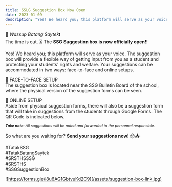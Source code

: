 ```yaml
---
title: SSLG Suggestion Box Now Open
date: 2023-01-09
description: "Yes! We heard you; this platform will serve as your voice. The suggestion box will provide a flexible way of getting input from you as a student and protecting your students' rights and welfare. Your suggestions can be accommodated in two ways: face-to-face and online setups."
---
```


📣 *Wassup Batang Saytek*❗  
The time is out. ⏳ The **SSG Suggestion box is now officially open!!**

Yes! We heard you; this platform will serve as your voice. The suggestion box will provide a flexible way of getting input from you as a student and protecting your students' rights and welfare. Your suggestions can be accommodated in two ways: face-to-face and online setups. 

📌 FACE-TO-FACE SETUP  
The suggestion box is located near the SSG Bulletin Board of the school, where the physical version of the suggestion forms can be seen. 

📌 ONLINE SETUP  
Aside from physical suggestion forms, there will also be a suggestion form that will take in suggestions from the students through Google Forms. The QR Code is indicated below. 

<sup>_**Take note**: All suggestions will be noted and forwarded to the personnel responsible._</sup>

So what are you waiting for? **Send your suggestions now**! 📦📥

#TatakSSG  
#TatakBatangSaytek  
#SRSTHSSSG  
#SRSTHS  
#SSGSuggestionBox

![https://forms.gle/i8u6AG1GbtvuKd2C9](/assets/suggestion-box-link.jpg)